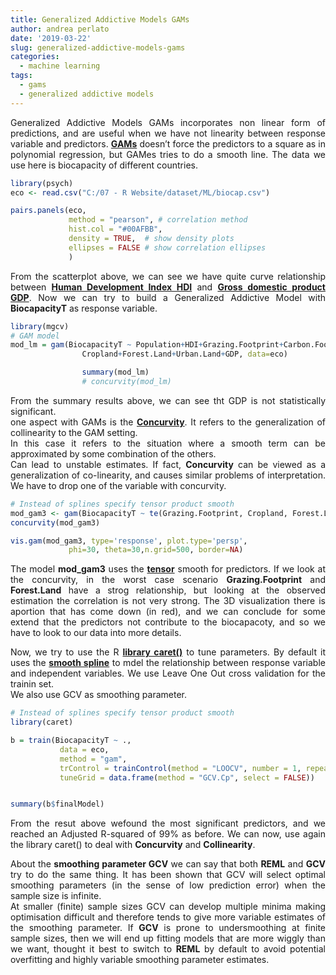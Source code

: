 ```yaml
---
title: Generalized Addictive Models GAMs
author: andrea perlato
date: '2019-03-22'
slug: generalized-addictive-models-gams
categories:
  - machine learning
tags:
  - gams
  - generalized addictive models
---
```


<style>
body {
text-align: justify}
</style>

Generalized Addictive Models GAMs incorporates non linear form of predictions, and are useful when we have not linearity between response variable and predictors. [**GAMs**](https://en.wikipedia.org/wiki/Generalized_additive_model) doesn't force the predictors to a square as in polynomial regression, but GAMes tries to do a smooth line.
The data we use here is biocapacity of different countries.

```r
library(psych)
eco <- read.csv("C:/07 - R Website/dataset/ML/biocap.csv")

pairs.panels(eco, 
             method = "pearson", # correlation method
             hist.col = "#00AFBB",
             density = TRUE,  # show density plots
             ellipses = FALSE # show correlation ellipses
             )

```

From the scatterplot above, we can see we have quite curve relationship between [**Human Development Index HDI**](https://en.wikipedia.org/wiki/Human_Development_Index) and [**Gross domestic product GDP**](https://en.wikipedia.org/wiki/Gross_domestic_product). Now we can try to build a Generalized Addictive Model with **BiocapacityT** as response variable.

```r
library(mgcv)
# GAM model
mod_lm = gam(BiocapacityT ~ Population+HDI+Grazing.Footprint+Carbon.Footprint+
                Cropland+Forest.Land+Urban.Land+GDP, data=eco)

                summary(mod_lm)
                # concurvity(mod_lm)

```

From the summary results above, we can see tht GDP is not statistically significant. </br>
one aspect with GAMs is the [**Concurvity**](https://stat.ethz.ch/R-manual/R-devel/library/mgcv/html/concurvity.html). It refers to the generalization of collinearity to the GAM setting. </br>
In this case it refers to the situation where a smooth term can be approximated by some combination of the others. </br>
Can lead to unstable estimates. If fact, **Concurvity** can be viewed as a generalization of co-linearity, and causes similar problems of interpretation. We have to drop one of the variable with concurvity.

```r
# Instead of splines specify tensor product smooth
mod_gam3 <- gam(BiocapacityT ~ te(Grazing.Footprint, Cropland, Forest.Land), data=eco)
concurvity(mod_gam3)

vis.gam(mod_gam3, type='response', plot.type='persp',
             phi=30, theta=30,n.grid=500, border=NA)

```
The model **mod_gam3** uses the [**tensor**](https://en.wikipedia.org/wiki/Tensor) smooth for predictors. If we look at the concurvity, in the worst case scenario **Grazing.Footprint** and **Forest.Land** have a strog relationship, but looking at the observed estimation the correlation is not very strong.
The 3D visualization there is aportion that has come down (in red), and we can conclude for some extend that the predictors not contribute to the biocapacoty, and so we have to look to our data into more details. </br>

Now, we try to use the R [**library caret()**](https://cran.r-project.org/web/packages/caret/vignettes/caret.html) to tune parameters. By default it uses the [**smooth spline**](https://en.wikipedia.org/wiki/Smoothing_spline) to mdel the relationship between response variable and independent variables. We use Leave One Out cross validation for the trainin set. </br>
We also use GCV as smoothing parameter.

```r
# Instead of splines specify tensor product smooth
library(caret)

b = train(BiocapacityT ~ ., 
           data = eco,
           method = "gam",
           trControl = trainControl(method = "LOOCV", number = 1, repeats = 1), # use leave one out cross validation
           tuneGrid = data.frame(method = "GCV.Cp", select = FALSE))


summary(b$finalModel)

```

From the resut above wefound the most significant predictors, and we reached an Adjusted R-squared of 99% as before.
We can now, use again the library caret() to deal with **Concurvity** and **Collinearity**.

About the **smoothing parameter GCV** we can say that both **REML** and **GCV** try to do the same thing.
It has been shown that GCV will select optimal smoothing parameters (in the sense of low prediction error) when the sample size is infinite. </br> 
At smaller (finite) sample sizes GCV can develop multiple minima making optimisation difficult and therefore tends to give more variable estimates of the smoothing parameter. If **GCV** is prone to undersmoothing at finite sample sizes, then we will end up fitting models that are more wiggly than we want, thought it best to switch to **REML** by default to avoid potential overfitting and highly variable smoothing parameter estimates.












